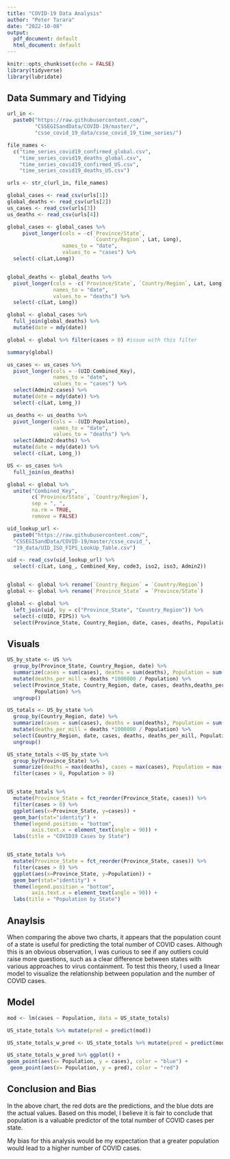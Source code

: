 ---
title: "COVID-19 Data Analysis"
author: "Peter Tarara"
date: "2022-10-08"
output:
  pdf_document: default
  html_document: default
---

```{r setup, include=FALSE}
knitr::opts_chunk$set(echo = FALSE)
library(tidyverse)
library(lubridate)
```

## Data Summary and Tidying

```{r import, echo=TRUE}
url_in <- 
  paste0("https://raw.githubusercontent.com/",
         "CSSEGISandData/COVID-19/master/",
         "csse_covid_19_data/csse_covid_19_time_series/")

file_names <-
  c("time_series_covid19_confirmed_global.csv",
    "time_series_covid19_deaths_global.csv",
    "time_series_covid19_confirmed_US.csv",
    "time_series_covid19_deaths_US.csv")

urls <- str_c(url_in, file_names)

global_cases <- read_csv(urls[1])
global_deaths <- read_csv(urls[2])
us_cases <- read_csv(urls[3])
us_deaths <- read_csv(urls[4])

global_cases <- global_cases %>%
     pivot_longer(cols = -c(`Province/State`,
                            `Country/Region`, Lat, Long),
                  names_to = "date",
                  values_to = "cases") %>% 
  select(-c(Lat,Long))


global_deaths <- global_deaths %>%
  pivot_longer(cols = -c(`Province/State`, `Country/Region`, Lat, Long),
               names_to = "date",
               values_to = "deaths") %>%
  select(-c(Lat, Long))

global <- global_cases %>%
  full_join(global_deaths) %>%
  mutate(date = mdy(date))

global <- global %>% filter(cases > 0) #issue with this filter

summary(global)

us_cases <- us_cases %>%
  pivot_longer(cols = -(UID:Combined_Key),
               names_to = "date",
               values_to = "cases") %>%
  select(Admin2:cases) %>%
  mutate(date = mdy(date)) %>%
  select(-c(Lat, Long_))

us_deaths <- us_deaths %>%
  pivot_longer(cols = -(UID:Population),
               names_to = "date",
               values_to = "deaths") %>%
  select(Admin2:deaths) %>%
  mutate(date = mdy(date)) %>%
  select(-c(Lat, Long_))

US <- us_cases %>%
  full_join(us_deaths)

global <- global %>%
  unite("Combined_Key",
        c(`Province/State`, `Country/Region`),
        sep = ", ",
        na.rm = TRUE,
        remove = FALSE)

uid_lookup_url <- 
  paste0("https://raw.githubusercontent.com/",
  "CSSEGISandData/COVID-19/master/csse_covid_",
  "19_data/UID_ISO_FIPS_LookUp_Table.csv")

uid <- read_csv(uid_lookup_url) %>%
  select(-c(Lat, Long_, Combined_Key, code3, iso2, iso3, Admin2))


global <- global %>% rename(`Country_Region` = `Country/Region`)
global <- global %>% rename(`Province_State` = `Province/State`)

global <- global %>%
  left_join(uid, by = c("Province_State", "Country_Region")) %>%
  select(-c(UID, FIPS)) %>%
  select(Province_State, Country_Region, date, cases, deaths, Population, Combined_Key)
```


## Visuals

```{r visuals, echo=TRUE}
US_by_state <- US %>%
  group_by(Province_State, Country_Region, date) %>%
  summarize(cases = sum(cases), deaths = sum(deaths), Population = sum(Population)) %>%
  mutate(deaths_per_mill = deaths *1000000 / Population) %>%
  select(Province_State, Country_Region, date, cases, deaths,deaths_per_mill,
         Population) %>%
  ungroup()

US_totals <- US_by_state %>%
  group_by(Country_Region, date) %>%
  summarize(cases = sum(cases), deaths = sum(deaths), Population = sum(Population)) %>%
  mutate(deaths_per_mill = deaths *1000000 / Population) %>%
  select(Country_Region, date, cases, deaths, deaths_per_mill, Population) %>%
  ungroup()

US_state_totals <-US_by_state %>%
  group_by(Province_State) %>%
  summarize(deaths = max(deaths), cases = max(cases), Population = max(Population)) %>%
  filter(cases > 0, Population > 0)


US_state_totals %>%
  mutate(Province_State = fct_reorder(Province_State, cases)) %>%
  filter(cases > 0) %>%
  ggplot(aes(x=Province_State, y=cases)) +
  geom_bar(stat="identity") +
  theme(legend.position = "bottom",
        axis.text.x = element_text(angle = 90)) +
  labs(title = "COVID19 Cases by State")


US_state_totals %>%
  mutate(Province_State = fct_reorder(Province_State, cases)) %>%
  filter(cases > 0) %>%
  ggplot(aes(x=Province_State, y=Population)) +
  geom_bar(stat="identity") +
  theme(legend.position = "bottom",
        axis.text.x = element_text(angle = 90)) +
  labs(title = "Population by State")

```

## Anaylsis

When comparing the above two charts, it appears that the population count of a state is useful for predicting the total number of COVID cases. Although this is an obvious observation, I was curious to see if any outliers could raise more questions, such as a clear difference between states with various approaches to virus containment. To test this theory, I used a linear model to visualize the relationship between population and the number of COVID cases.

## Model

```{r model, echo=TRUE}
mod <- lm(cases ~ Population, data = US_state_totals)

US_state_totals %>% mutate(pred = predict(mod))

US_state_totals_w_pred <- US_state_totals %>% mutate(pred = predict(mod))

US_state_totals_w_pred %>% ggplot() +
geom_point(aes(x= Population, y = cases), color = "blue") +
 geom_point(aes(x= Population, y = pred), color = "red")
```

## Conclusion and Bias

In the above chart, the red dots are the predictions, and the blue dots are the actual values. Based on this model, I believe it is fair to conclude that population is a valuable predictor of the total number of COVID cases per state.

My bias for this analysis would be my expectation that a greater population would lead to a higher number of COVID cases.
